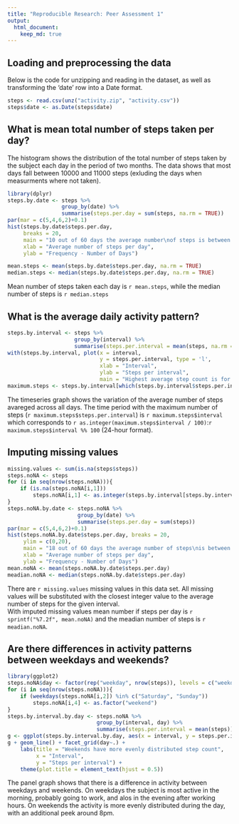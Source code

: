 ```yaml
---
title: "Reproducible Research: Peer Assessment 1"
output: 
  html_document:
    keep_md: true
---
```



## Loading and preprocessing the data

Below is the code for unzipping and reading in the dataset, as well as transforming the 'date' row into a Date format.
```r
steps <- read.csv(unz("activity.zip", "activity.csv"))
steps$date <- as.Date(steps$date)
```

## What is mean total number of steps taken per day?

The histogram shows the distribution of the total number of steps taken by the subject each day in the period of two months. The data shows that most days fall between 10000 and 11000 steps (exluding the days when measurments where not taken).
```r
library(dplyr)
steps.by.date <- steps %>% 
                 group_by(date) %>% 
                 summarise(steps.per.day = sum(steps, na.rm = TRUE))
par(mar = c(5,4,6,2)+0.1)
hist(steps.by.date$steps.per.day, 
     breaks = 20,
     main = "10 out of 60 days the average number\nof steps is between 10k and 11k.\nFor 10 days data is missing or not measured.",
     xlab = "Average number of steps per day",
     ylab = "Frequency - Number of Days")
```

```r
mean.steps <- mean(steps.by.date$steps.per.day, na.rm = TRUE)
median.steps <- median(steps.by.date$steps.per.day, na.rm = TRUE)
```

Mean number of steps taken each day is `r mean.steps`, while the median number of steps is `r median.steps`


## What is the average daily activity pattern?
```r
steps.by.interval <- steps %>% 
                     group_by(interval) %>% 
                     summarise(steps.per.interval = mean(steps, na.rm = TRUE))
with(steps.by.interval, plot(x = interval, 
                             y = steps.per.interval, type = 'l',
                             xlab = "Interval",
                             ylab = "Steps per interval",
                             main = "Highest average step count is for 8:35 AM"))
maximum.steps <- steps.by.interval[which(steps.by.interval$steps.per.interval == max(steps.by.interval$steps.per.interval)),]
```
The timeseries graph shows the variation of the average number of steps avareged across all days. The time period with the maximum number of steps (`r maximum.steps$steps.per.interval`) is `r maximum.steps$interval` which corresponds to `r as.integer(maximum.steps$interval / 100)`:`r maximum.steps$interval %% 100` (24-hour format).

## Imputing missing values
```r
missing.values <- sum(is.na(steps$steps))
steps.noNA <- steps
for (i in seq(nrow(steps.noNA))){
    if (is.na(steps.noNA[i,1]))
        steps.noNA[i,1] <- as.integer(steps.by.interval[steps.by.interval$interval == steps.noNA[i,3], 2])
}
steps.noNA.by.date <- steps.noNA %>% 
                      group_by(date) %>% 
                      summarise(steps.per.day = sum(steps))
par(mar = c(5,4,6,2)+0.1)
hist(steps.noNA.by.date$steps.per.day, breaks = 20,
     ylim = c(0,20),
     main = "18 out of 60 days the average number of steps\nis between 10k and 11k. Additional 8 days\nare a result of imputing missing values",
     xlab = "Average number of steps per day",
     ylab = "Frequency - Number of Days")
mean.noNA <- mean(steps.noNA.by.date$steps.per.day)
meadian.noNA <- median(steps.noNA.by.date$steps.per.day)
```
There are `r missing.values` missing values in this data set. All missing values will be substituted with the closest integer value to the average number of steps for the given interval.   
With imputed missing values mean number if steps per day is `r sprintf("%7.2f", mean.noNA)` and the meadian number of steps is `r meadian.noNA`. 

## Are there differences in activity patterns between weekdays and weekends?
```r
library(ggplot2)
steps.noNA$day <- factor(rep("weekday", nrow(steps)), levels = c("weekday", "weekend"))
for (i in seq(nrow(steps.noNA))){
    if (weekdays(steps.noNA[i,2]) %in% c("Saturday", "Sunday"))
        steps.noNA[i,4] <- as.factor("weekend")
}
steps.by.interval.by.day <- steps.noNA %>% 
                            group_by(interval, day) %>% 
                            summarise(steps.per.interval = mean(steps))
g <- ggplot(steps.by.interval.by.day, aes(x = interval, y = steps.per.interval))
g + geom_line() + facet_grid(day~.) + 
    labs(title = "Weekends have more evenly distributed step count",
         x = "Interval",
         y = "Steps per interval") +
    theme(plot.title = element_text(hjust = 0.5))
```

The panel graph shows that there is a difference in activity between weekdays and weekends. On weekdays the subject is most active in the morning, probably going to work, and alos in the evening after working hours. On weekends the activity is more evenly distributed during the day, with an additional peek around 8pm. 

